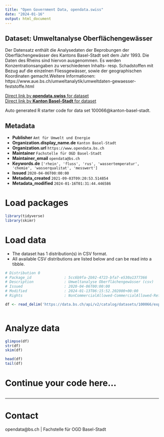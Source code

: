 ```yaml
---
title: "Open Government Data, opendata.swiss"
date: "2024-01-16"
output: html_document
---
```


## Dataset: Umweltanalyse Oberflächengewässer

Der Datensatz enthält die Analysedaten der Beprobungen der Oberflächengewässer des Kantons Basel-Stadt seit dem Jahr 1993. Die Daten des Rheins sind hiervon ausgenommen. Es werden Konzentrationsangaben zu verschiedenen Inhalts- resp. Schadstoffen mit Bezug auf die einzelnen Fliessgewässer, sowie der geographischen Koordinaten gemacht.Weitere Informationen: https://www.aue.bs.ch/umweltanalytik/umweltdaten-gewaesser-feststoffe.html

[Direct link by **opendata.swiss** for dataset](https://opendata.swiss/de/dataset/umweltanalyse-oberflachengewasser1)<br>
[Direct link by **Kanton Basel-Stadt** for dataset](https://data.bs.ch/explore/dataset/100066/)

Auto generated R starter code for data set 100066@kanton-basel-stadt.

## Metadata

- **Publisher** `Amt für Umwelt und Energie`
- **Organization.display_name.de** `Kanton Basel-Stadt`
- **Organization.url** `https://www.opendata.bs.ch`
- **Maintainer** `Fachstelle für OGD Basel-Stadt`
- **Maintainer_email** `opendata@bs.ch`
- **Keywords.de** `['rhein', 'fluss', 'rus', 'wassertemperatur', 'chemie', 'wasserqualitat', 'messwert']`
- **Issued** `2020-04-06T00:00:00`
- **Metadata_created** `2021-09-03T09:20:53.514854`
- **Metadata_modified** `2024-01-16T01:31:44.446586`


# Load packages

```r

library(tidyverse)
library(skimr)

```

# Load data

-   The dataset has 1 distribution(s) in CSV format.
-   All available CSV distributions are listed below and can be read into a tibble.

```r

# Distribution 0
# Package_id               : 5cc6b9fa-2b92-4723-bfa7-e530a1377366
# Description              : Umweltanalyse Oberflächengewässer (csv)
# Issued                   : 2020-04-06T00:00:00
# Modified                 : 2024-01-13T06:15:52.202000+00:00
# Rights                   : NonCommercialAllowed-CommercialAllowed-ReferenceRequired

df <- read_delim('https://data.bs.ch/api/v2/catalog/datasets/100066/exports/csv')



```

# Analyze data

```r

glimpse(df)
str(df)
skim(df)

head(df)
tail(df)

```

# Continue your code here...

```r

```

------------------------------------------------------------------------

# Contact

opendata@bs.ch | Fachstelle für OGD Basel-Stadt
